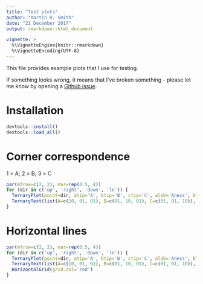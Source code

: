 ---
title: "Test plots"
author: "Martin R. Smith"
date: "21 December 2017"
output: rmarkdown::html_document

vignette: >
  %\VignetteEngine{knitr::rmarkdown}
  %\VignetteEncoding{UTF-8}
---

This file provides example plots that I use for testing.

If something looks wrong, it means that I've broken something - please 
let me know by opening a [Github issue](https://github.com/ms609/Ternary/issues).


# Installation

```{R Install and load}
devtools::install()
devtools::load_all()
```

# Corner correspondence

1 = A; 2 = B; 3 = C

```{R Test corner and label position, fig.width=7, fig.height=7}
par(mfrow=c(2, 2), mar=rep(0.5, 4))
for (dir in c('up', 'right', 'down', 'le')) {
  TernaryPlot(point=dir, atip='A', btip='B', ctip='C', alab='Aness', blab='Bness', clab='Cness')
  TernaryText(list(A=c(10, 01, 01), B=c(01, 10, 01), C=c(01, 01, 10)), col=cbPalette8[4], font=2)
}
```

# Horizontal lines

```{R Test horizontal lines, fig.width=7, fig.height=7}
par(mfrow=c(2, 2), mar=rep(0.5, 4))
for (dir in c('up', 'right', 'down', 'le')) {
  TernaryPlot(point=dir, atip='A', btip='B', ctip='C', alab='Aness', blab='Bness', clab='Cness')
  TernaryText(list(A=c(10, 01, 01), B=c(01, 10, 01), C=c(01, 01, 10)), col=cbPalette8[4], font=2)
  HorizontalGrid(grid.col='red')
}
```
